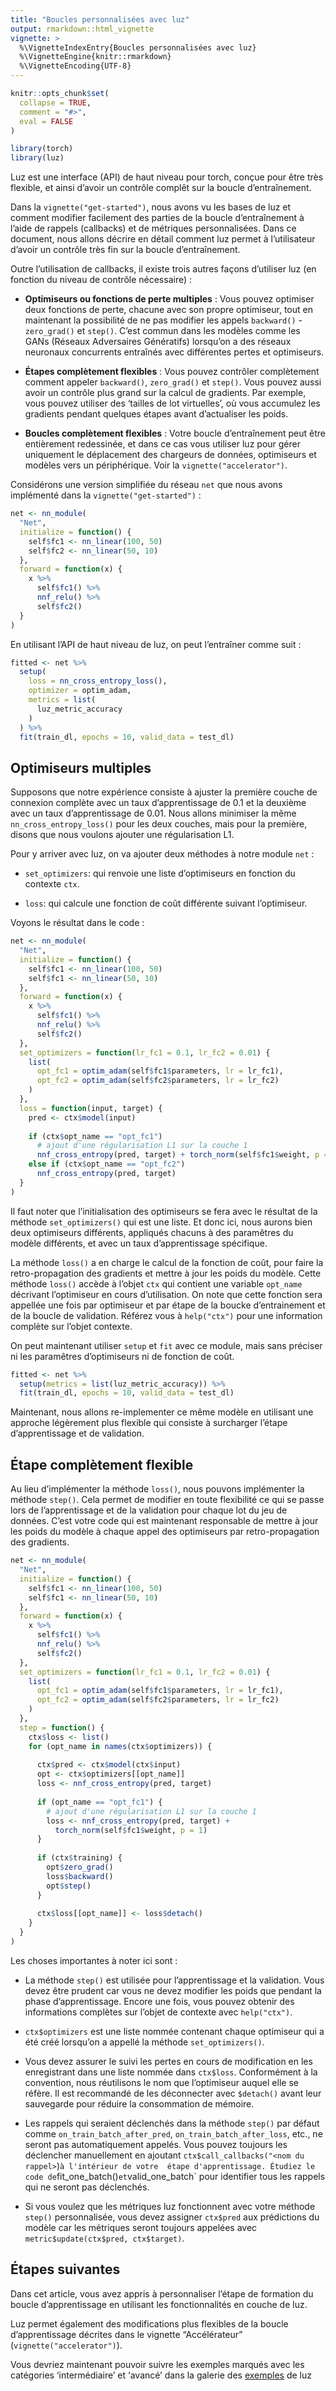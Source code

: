 ```yaml
---
title: "Boucles personnalisées avec luz"
output: rmarkdown::html_vignette
vignette: >
  %\VignetteIndexEntry{Boucles personnalisées avec luz}
  %\VignetteEngine{knitr::rmarkdown}
  %\VignetteEncoding{UTF-8}
---
```


```r
knitr::opts_chunk$set(
  collapse = TRUE,
  comment = "#>",
  eval = FALSE
)
```

```r
library(torch)
library(luz)
```

Luz est une interface (API) de haut niveau pour torch, conçue pour être très flexible, et ainsi d'avoir un contrôle complêt sur la boucle d'entraînement.

Dans la `vignette("get-started")`, nous avons vu les bases de luz et comment modifier facilement des parties de la boucle d'entraînement à l'aide de rappels 
(callbacks) et de métriques personnalisées. 
Dans ce document, nous allons décrire en détail comment luz permet à l'utilisateur d'avoir un contrôle très fin sur la boucle d'entraînement.

Outre l'utilisation de callbacks, il existe trois autres façons d'utiliser luz (en fonction du niveau de contrôle nécessaire) :

-   **Optimiseurs ou fonctions de perte multiples** : Vous pouvez optimiser deux fonctions de perte, chacune avec son propre optimiseur, tout en maintenant la 
possibilité de ne pas modifier les appels `backward()` - `zero_grad()` et `step()`. C'est commun dans les modèles comme les GANs (Réseaux Adversaires 
Génératifs) lorsqu'on a des réseaux neuronaux concurrents entraînés avec différentes pertes et optimiseurs.

-   **Étapes complètement flexibles** : Vous pouvez contrôler complètement comment appeler `backward()`, `zero_grad()` et `step()`. Vous pouvez aussi 
avoir un contrôle plus grand sur la calcul de gradients. Par exemple, vous pouvez utiliser des 'tailles de lot virtuelles', où vous accumulez les 
gradients pendant quelques étapes avant d'actualiser les poids.

-   **Boucles complètement flexibles** : Votre boucle d'entraînement peut être entièrement redessinée, et dans ce cas vous utiliser luz pour gérer uniquement 
le déplacement des chargeurs de données, optimiseurs et modèles vers un périphérique. Voir la  `vignette("accelerator")`.

Considérons une version simplifiée du réseau `net` que nous avons implémenté dans la `vignette("get-started")` :

```r
net <- nn_module(
  "Net",
  initialize = function() {
    self$fc1 <- nn_linear(100, 50)
    self$fc2 <- nn_linear(50, 10)
  },
  forward = function(x) {
    x %>% 
      self$fc1() %>% 
      nnf_relu() %>% 
      self$fc2()
  }
)
```

En utilisant l'API de haut niveau de luz, on peut l'entraîner comme suit :

```r
fitted <- net %>%
  setup(
    loss = nn_cross_entropy_loss(),
    optimizer = optim_adam,
    metrics = list(
      luz_metric_accuracy
    )
  ) %>%
  fit(train_dl, epochs = 10, valid_data = test_dl)
```

## Optimiseurs multiples

Supposons que notre expérience consiste à ajuster la première couche de connexion complète avec un taux d'apprentissage de 0.1 et la 
deuxième avec un taux d'apprentissage de 0.01.
Nous allons minimiser la même `nn_cross_entropy_loss()` pour les deux couches, mais pour la première, disons que nous voulons ajouter une régularisation L1.

Pour y arriver avec luz, on va ajouter deux méthodes à notre module `net` :

-   `set_optimizers`: qui renvoie une liste d'optimiseurs en fonction du contexte `ctx`.

-   `loss`: qui calcule une fonction de coût différente suivant l'optimiseur.

Voyons le résultat dans le code :

```r
net <- nn_module(
  "Net",
  initialize = function() {
    self$fc1 <- nn_linear(100, 50)
    self$fc1 <- nn_linear(50, 10)
  },
  forward = function(x) {
    x %>% 
      self$fc1() %>% 
      nnf_relu() %>% 
      self$fc2()
  },
  set_optimizers = function(lr_fc1 = 0.1, lr_fc2 = 0.01) {
    list(
      opt_fc1 = optim_adam(self$fc1$parameters, lr = lr_fc1),
      opt_fc2 = optim_adam(self$fc2$parameters, lr = lr_fc2)
    )
  },
  loss = function(input, target) {
    pred <- ctx$model(input)
  
    if (ctx$opt_name == "opt_fc1") 
      # ajout d'une régularisation L1 sur la couche 1
      nnf_cross_entropy(pred, target) + torch_norm(self$fc1$weight, p = 1)
    else if (ctx$opt_name == "opt_fc2")
      nnf_cross_entropy(pred, target)
  }
)
```

Il faut noter que l'initialisation des optimiseurs se fera avec le résultat de la méthode `set_optimizers()` qui est une liste. 
Et donc ici, nous aurons bien deux optimiseurs différents, appliqués chacuns à des paramêtres du modèle différents, et avec un taux d'apprentissage spécifique.

La méthode `loss()` a en charge le calcul de la fonction de coût, pour faire la retro-propagation des gradients et mettre à jour les poids du modèle. 
Cette méthode `loss()` accède à l'objet `ctx` qui contient une variable `opt_name` décrivant l'optimiseur en cours d'utilisation. 
On note que cette fonction sera appellée une fois par optimiseur et par étape de la boucke d'entrainement et de la boucle de validation.
Référez vous à `help("ctx")` pour une information complète sur l'objet contexte.

On peut maintenant utiliser `setup` et `fit` avec ce module, mais sans préciser ni les paramêtres d'optimiseurs ni de fonction de coût.

```r
fitted <- net %>% 
  setup(metrics = list(luz_metric_accuracy)) %>% 
  fit(train_dl, epochs = 10, valid_data = test_dl)
```

Maintenant, nous allons re-implementer ce même modèle en utilisant une approche légèrement plus flexible qui consiste à surcharger l'étape d'apprentissage et de validation.

## Étape complètement flexible

Au lieu d'implémenter la méthode `loss()`, nous pouvons implémenter la méthode `step()`.
Cela permet de modifier en toute flexibilité ce qui se passe lors de l'apprentissage et de la validation pour chaque lot du jeu de données. 
C'est votre code qui est maintenant responsable de mettre à jour les poids du modèle à chaque appel des optimiseurs par retro-propagation des gradients.

```r
net <- nn_module(
  "Net",
  initialize = function() {
    self$fc1 <- nn_linear(100, 50)
    self$fc1 <- nn_linear(50, 10)
  },
  forward = function(x) {
    x %>% 
      self$fc1() %>% 
      nnf_relu() %>% 
      self$fc2()
  },
  set_optimizers = function(lr_fc1 = 0.1, lr_fc2 = 0.01) {
    list(
      opt_fc1 = optim_adam(self$fc1$parameters, lr = lr_fc1),
      opt_fc2 = optim_adam(self$fc2$parameters, lr = lr_fc2)
    )
  },
  step = function() {
    ctx$loss <- list()
    for (opt_name in names(ctx$optimizers)) {
    
      ctx$pred <- ctx$model(ctx$input)
      opt <- ctx$optimizers[[opt_name]]
      loss <- nnf_cross_entropy(pred, target)
      
      if (opt_name == "opt_fc1") {
        # ajout d'une régularisation L1 sur la couche 1
        loss <- nnf_cross_entropy(pred, target) + 
          torch_norm(self$fc1$weight, p = 1)
      }
        
      if (ctx$training) {
        opt$zero_grad()
        loss$backward()
        opt$step()  
      }
      
      ctx$loss[[opt_name]] <- loss$detach()
    }
  }
)
```


Les choses importantes à noter ici sont :

-   La méthode `step()` est utilisée pour l'apprentissage et la validation. Vous devez être prudent car vous ne devez modifier les poids que pendant
la phase d'apprentissage. Encore une fois, vous pouvez obtenir des informations complètes sur l'objet de contexte avec `help("ctx")`.

-   `ctx$optimizers` est une liste nommée contenant chaque optimiseur qui a été créé lorsqu'on a appellé la méthode `set_optimizers()`.

-   Vous devez assurer le suivi les pertes en cours de modification en les enregistrant dans une liste nommée dans `ctx$loss`. Conformément à la convention, nous 
réutilisons le nom que l'optimiseur auquel elle se réfère. Il est recommandé de les déconnecter avec `$detach()` avant leur sauvegarde pour réduire la 
consommation de mémoire.

-   Les rappels qui seraient déclenchés dans la méthode `step()` par défaut comme `on_train_batch_after_pred`, `on_train_batch_after_loss`, etc., ne seront 
pas automatiquement appelés. Vous pouvez toujours les déclencher manuellement en ajoutant `ctx$call_callbacks("<nom du rappel>`)` à l'intérieur de votre 
étape d'apprentissage. Étudiez le code de `fit_one_batch()` et `valid_one_batch` pour identifier tous les rappels qui ne seront pas déclenchés.

- Si vous voulez que les métriques luz fonctionnent avec votre méthode `step()` personnalisée, vous devez assigner `ctx$pred` aux prédictions du modèle 
car les métriques seront toujours appelées avec `metric$update(ctx$pred, ctx$target)`.

## Étapes suivantes

Dans cet article, vous avez appris à personnaliser l'étape de formation du boucle d'apprentissage en utilisant les fonctionnalités en couche de luz.

Luz permet également des modifications plus flexibles de la boucle d'apprentissage décrites dans le vignette "Accélérateur" (`vignette("accelerator")`).

Vous devriez maintenant pouvoir suivre les exemples marqués avec les catégories 'intermédiaire' et 'avancé' dans la galerie des 
[exemples](https://mlverse.github.io/luz/articles/examples/index.html) de luz